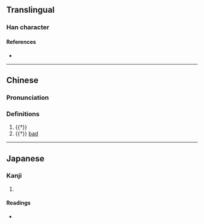 {{character info}}
==Translingual==

===Han character===
{{Han char|rn=9|rad=人|as=11|sn=13|four=|canj=OIIH|ids=⿰亻參}}

====References====
* {{Han ref|kx=0114.060|dkj=01002|dj=0242.160|hdz=10215.100|uh=50AA|ud=20650}}

----

==Chinese==
{{zh-forms}}

===Pronunciation===
{{zh-pron
|m=cān
|m-s=
|dg=
|c=
|c-t=
|g=
|h=pfs=
|j=
|md=
|mn=
|mn-t=
|w=
|x=
|mc=y
|oc=y
|cat=a
}}

===Definitions===
{{zh-hanzi}}

# {{†}} {{zh-alt-form|摻|[[good]]}}
# {{†}} [[bad]]

----

==Japanese==

===Kanji===
{{ja-kanji|grade=|rs=人11}}

# {{rfdef|ja|sort=人11}}

====Readings====
* {{ja-readings|on=さん|kun=よい,よいさま}}
